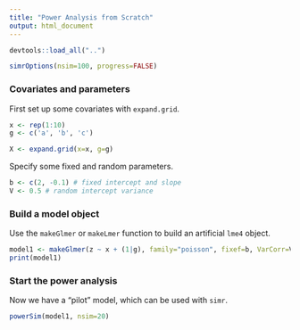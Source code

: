 ```yaml
---
title: "Power Analysis from Scratch"
output: html_document
---
```


```r
devtools::load_all("..")
```

```r
simrOptions(nsim=100, progress=FALSE)
```



### Covariates and parameters

First set up some covariates with `expand.grid`.

```r
x <- rep(1:10)
g <- c('a', 'b', 'c')

X <- expand.grid(x=x, g=g)
```

Specify some fixed and random parameters.

```r
b <- c(2, -0.1) # fixed intercept and slope
V <- 0.5 # random intercept variance
```

### Build a model object

Use the `makeGlmer` or `makeLmer` function to build an artificial `lme4` object.

```r
model1 <- makeGlmer(z ~ x + (1|g), family="poisson", fixef=b, VarCorr=V, data=X)
print(model1)
```

### Start the power analysis

Now we have a "pilot" model, which can be used with `simr`.

```r
powerSim(model1, nsim=20)
```
